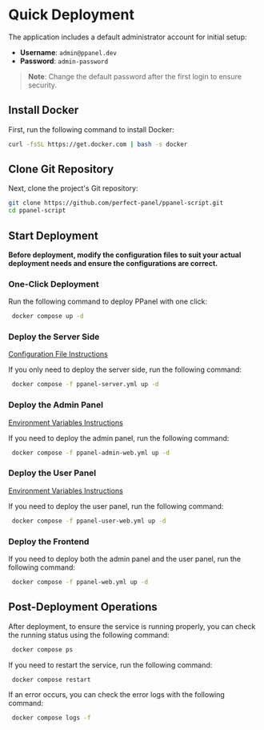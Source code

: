 
# Quick Deployment

The application includes a default administrator account for initial setup:

- **Username**: `admin@ppanel.dev`
- **Password**: `admin-password`

> **Note**: Change the default password after the first login to ensure security.

## Install Docker

First, run the following command to install Docker:

```sh
curl -fsSL https://get.docker.com | bash -s docker
```

## Clone Git Repository

Next, clone the project's Git repository:

```sh
git clone https://github.com/perfect-panel/ppanel-script.git
cd ppanel-script
```

## Start Deployment

**Before deployment, modify the configuration files to suit your actual deployment needs and ensure the configurations are correct.**

### One-Click Deployment

Run the following command to deploy PPanel with one click:

```sh
 docker compose up -d
```

### Deploy the Server Side

[Configuration File Instructions](https://docs.ppanel.dev/en-US/docs/server#modify-configuration-file)

If you only need to deploy the server side, run the following command:

```sh
 docker compose -f ppanel-server.yml up -d
```

### Deploy the Admin Panel

[Environment Variables Instructions](https://docs.ppanel.dev/en-US/docs/admin#environment-variables)

If you need to deploy the admin panel, run the following command:

```sh
 docker compose -f ppanel-admin-web.yml up -d
```

### Deploy the User Panel

[Environment Variables Instructions](https://docs.ppanel.dev/en-US/docs/user#environment-variables)

If you need to deploy the user panel, run the following command:

```sh
 docker compose -f ppanel-user-web.yml up -d
```

### Deploy the Frontend

If you need to deploy both the admin panel and the user panel, run the following command:

```sh
 docker compose -f ppanel-web.yml up -d
```

## Post-Deployment Operations

After deployment, to ensure the service is running properly, you can check the running status using the following command:

```sh
 docker compose ps
```

If you need to restart the service, run the following command:

```sh
 docker compose restart
```

If an error occurs, you can check the error logs with the following command:

```sh
 docker compose logs -f
```

